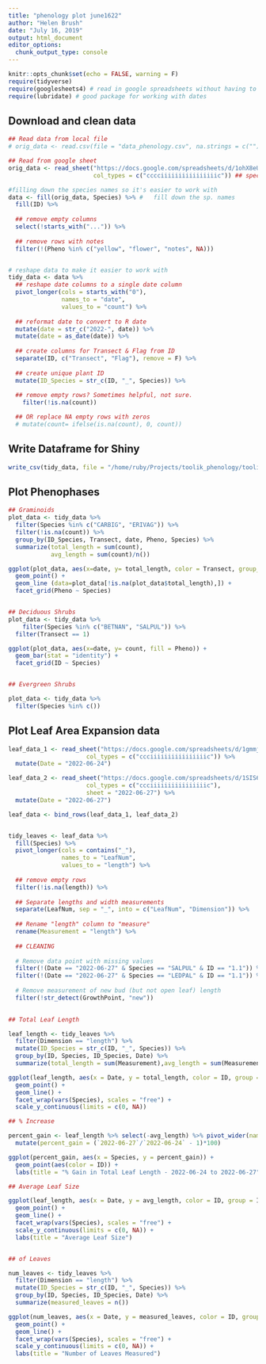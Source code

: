 ```yaml
---
title: "phenology plot june1622"
author: "Helen Brush"
date: "July 16, 2019"
output: html_document
editor_options: 
  chunk_output_type: console
---
```


```r
knitr::opts_chunk$set(echo = FALSE, warning = F)
require(tidyverse)
require(googlesheets4) # read in google spreadsheets without having to download
require(lubridate) # good package for working with dates 
```

## Download and clean data

```r

## Read data from local file 
# orig_data <- read.csv(file = "data_phenology.csv", na.strings = c(""))

## Read from google sheet
orig_data <- read_sheet("https://docs.google.com/spreadsheets/d/1ohX8eUkBqoMZfytQkxMzWWYJ8GymI-xjPWnkMPsvst4/edit#gid=1013468108",
                        col_types = c("cccciiiiiiiiiiiiiiiic")) ## specify what type so that it doesn't read as lists (due to letters and numbers in column)

#filling down the species names so it's easier to work with
data <- fill(orig_data, Species) %>% #   fill down the sp. names
  fill(ID) %>% 
  
  ## remove empty columns
  select(!starts_with("...")) %>% 
  
  ## remove rows with notes
  filter(!(Pheno %in% c("yellow", "flower", "notes", NA))) 


# reshape data to make it easier to work with 
tidy_data <- data %>% 
  ## reshape date columns to a single date column 
  pivot_longer(cols = starts_with("0"), 
               names_to = "date",
               values_to = "count") %>% 
  
  ## reformat date to convert to R date
  mutate(date = str_c("2022-", date)) %>% 
  mutate(date = as_date(date)) %>% 
  
  ## create columns for Transect & Flag from ID
  separate(ID, c("Transect", "Flag"), remove = F) %>% 
  
  ## create unique plant ID
  mutate(ID_Species = str_c(ID, "_", Species)) %>% 
  
  ## remove empty rows? Sometimes helpful, not sure. 
    filter(!is.na(count)) 

  ## OR replace NA empty rows with zeros 
  # mutate(count= ifelse(is.na(count), 0, count))
```


## Write Dataframe for Shiny
```r

write_csv(tidy_data, file = "/home/ruby/Projects/toolik_phenology/toolik_phenology/pheno_transect_data_tidy.csv")
```


## Plot Phenophases

```r

## Graminoids 
plot_data <- tidy_data %>% 
  filter(Species %in% c("CARBIG", "ERIVAG")) %>% 
  filter(!is.na(count)) %>% 
  group_by(ID_Species, Transect, date, Pheno, Species) %>% 
  summarize(total_length = sum(count),
            avg_length = sum(count)/n())

ggplot(plot_data, aes(x=date, y= total_length, color = Transect, group_by = ID_Species)) +
  geom_point() + 
  geom_line (data=plot_data[!is.na(plot_data$total_length),]) + 
  facet_grid(Pheno ~ Species)


## Deciduous Shrubs 
plot_data <- tidy_data %>% 
    filter(Species %in% c("BETNAN", "SALPUL")) %>% 
  filter(Transect == 1)

ggplot(plot_data, aes(x=date, y= count, fill = Pheno)) +
  geom_bar(stat = "identity") + 
  facet_grid(ID ~ Species)


## Evergreen Shrubs 

plot_data <- tidy_data %>% 
  filter(Species %in% c())

```


## Plot Leaf Area Expansion data
```r
leaf_data_1 <- read_sheet("https://docs.google.com/spreadsheets/d/1gmmjS6KQjvfT5zol5ZATiZOvcqnpT61T8aG5xzfpbS8/edit#gid=0",
                      col_types = c("ccciiiiiiiiiiiiiiiic")) %>% 
  mutate(Date = "2022-06-24")

leaf_data_2 <- read_sheet("https://docs.google.com/spreadsheets/d/1SIS6g7bWJEU72pyEMWk-sTvrnRtEkkNGe1VIDbkX-Pc/edit#gid=1923665367",
                      col_types = c("ccciiiiiiiiiiiiiiiic"),
                      sheet = "2022-06-27") %>% 
  mutate(Date = "2022-06-27")

leaf_data <- bind_rows(leaf_data_1, leaf_data_2)


tidy_leaves <- leaf_data %>% 
  fill(Species) %>% 
  pivot_longer(cols = contains("_"), 
               names_to = "LeafNum", 
               values_to = "length") %>% 
  
  ## remove empty rows
  filter(!is.na(length)) %>% 
  
  ## Separate lengths and width measurements 
  separate(LeafNum, sep = "_", into = c("LeafNum", "Dimension")) %>% 
  
  ## Rename "length" column to "measure"
  rename(Measurement = "length") %>% 
  
  ## CLEANING
  
  # Remove data point with missing values 
  filter(!(Date == "2022-06-27" & Species == "SALPUL" & ID == "1.1")) %>% 
  filter(!(Date == "2022-06-27" & Species == "LEDPAL" & ID == "1.1")) %>% 
  
  # Remove measurement of new bud (but not open leaf) length
  filter(!str_detect(GrowthPoint, "new"))
  

## Total Leaf Length 

leaf_length <- tidy_leaves %>% 
  filter(Dimension == "length") %>% 
  mutate(ID_Species = str_c(ID, "_", Species)) %>% 
  group_by(ID, Species, ID_Species, Date) %>% 
  summarize(total_length = sum(Measurement),avg_length = sum(Measurement) / n())

ggplot(leaf_length, aes(x = Date, y = total_length, color = ID, group = ID_Species)) + 
  geom_point() + 
  geom_line() + 
  facet_wrap(vars(Species), scales = "free") + 
  scale_y_continuous(limits = c(0, NA))

## % Increase

percent_gain <- leaf_length %>% select(-avg_length) %>% pivot_wider(names_from = Date, values_from = total_length) %>% 
  mutate(percent_gain = (`2022-06-27`/`2022-06-24` - 1)*100)

ggplot(percent_gain, aes(x = Species, y = percent_gain)) + 
  geom_point(aes(color = ID)) + 
  labs(title = "% Gain in Total Leaf Length - 2022-06-24 to 2022-06-27")

## Average Leaf Size 

ggplot(leaf_length, aes(x = Date, y = avg_length, color = ID, group = ID_Species)) + 
  geom_point() + 
  geom_line() + 
  facet_wrap(vars(Species), scales = "free") + 
  scale_y_continuous(limits = c(0, NA)) + 
  labs(title = "Average Leaf Size") 


## of Leaves

num_leaves <- tidy_leaves %>% 
  filter(Dimension == "length") %>% 
  mutate(ID_Species = str_c(ID, "_", Species)) %>% 
  group_by(ID, Species, ID_Species, Date) %>% 
  summarize(measured_leaves = n())

ggplot(num_leaves, aes(x = Date, y = measured_leaves, color = ID, group = ID_Species)) + 
  geom_point() + 
  geom_line() + 
  facet_wrap(vars(Species), scales = "free") + 
  scale_y_continuous(limits = c(0, NA)) + 
  labs(title = "Number of Leaves Measured") 



```



<!-- ## Establish common currency -->
<!-- ```{r} -->

<!--   #converts phenophases to numerical scale -->
<!--   data[data == "BB"] <- 1 -->
<!--   data[data == "LE"] <- 2 -->
<!--   data[data == "LO"] <- 3 -->
<!--   data[data== "mm"] <- 1 -->
<!--   data[data== "mm, T"] <- 1 -->
<!--   data[data== "mm, O"] <- 1 -->
<!--   data[data== "mm, O "] <- 1 -->
<!--   data[data== "flowers"] <- 1 -->
<!--   data[data== "yellow"] <- 1 -->

<!--   #make sure phenophase scale is also numeric -->
<!--   data$Pheno <- as.numeric(unlist(data$Pheno)) -->

<!-- # col should be the column of entered data corresponding to a date -->
<!-- weight <- function(function_data, col) -->
<!-- { -->
<!--   function_data <- data -->

<!--   #makes sure that the data is a numeric -->
<!--   function_data$col <- as.numeric(unlist(function_data$col)) -->

<!--   #creating a weighted column -->
<!--   function_data[col] <- function_data$"Pheno" * function_data$col -->

<!--   column_obj <- function_data$col -->

<!--   return(function_data %>% group_by(Species)  %>% summarise(date= mean(col, na.rm = TRUE))) -->
<!-- } -->


<!-- data$"X06.13" -->

<!-- weight(data, "X06.13") -->


<!-- data["X06.09"] <- as.numeric(unlist(data["X06.09"])) -->
<!-- data["X06.13"] <- as.numeric(unlist(data["X06.13"])) -->
<!-- data["X06.15"] <- as.numeric(unlist(data["X06.15"])) -->

<!-- #converting phenophases into numerics to create a weighted average. There's -->
<!-- #most certainly a better way to do this -->
<!-- data[data == "BB"] <- 1 -->
<!-- data[data == "LE"] <- 2 -->
<!-- data[data == "LO"] <- 3 -->
<!-- data[data== "mm"] <- 1 -->
<!-- data[data== "mm, T"] <- 1 -->
<!-- data[data== "mm, O"] <- 1 -->
<!-- data[data== "mm, O "] <- 1 -->
<!-- data[data== "flowers"] <- 1 -->
<!-- data[data== "yellow"] <- 1 -->

<!-- data["Pheno"] <- as.numeric(unlist(data["Pheno"])) -->

<!-- #creating a weighted column -->
<!-- data["weighted1"] <- data["Pheno"] * data["X06.09"] -->
<!-- data["weighted2"] <- data["Pheno"] * data["X06.13"] -->
<!-- data["weighted3"] <- data["Pheno"] * data["X06.15"] -->

<!-- #taking the average of the weighted phenophase data for each species -->
<!-- data1 <- data %>% group_by(Species)  %>% summarise("609" = mean(weighted1, na.rm = TRUE)) -->
<!-- data2 <- data %>% group_by(Species)  %>% summarise("613" = mean(weighted2, na.rm = TRUE)) -->
<!-- data3 <- data %>% group_by(Species)  %>% summarise("615" = mean(weighted3, na.rm = TRUE)) -->

<!-- plot_data <- cbind.data.frame(data1, data2$`613`, data3$`615`) -->
<!-- names(plot_data)[3] <- "613" -->
<!-- names(plot_data)[4] <- "615" -->

<!-- df <- pivot_longer(plot_data, cols = c("609", "613", "615"), names_to= c("date")) -->
<!-- ?pivot_longer -->

<!-- # make a function that takes in df, column name, and apply it to each of the columns -->


<!-- #make another column that has numbers for each phenophase e.g. 1 for BB... -->
<!-- # then multiply entrywise by observations to weight them, then take the average -->
<!-- # (either divide by sum of leaves etc or just by rows -- probably just rows) -->

<!-- #want to get data grouped by species, then by pheno, so all of the phenophase -->
<!-- #observations for each species are grouped together. Then make another column -->
<!-- #that has the averages for each date and each phenophase -->

<!-- ``` -->

<!-- ```{r} -->
<!-- library(dplyr) -->
<!-- library(tidyr) -->
<!-- orig_data <- read.csv(file = "phenology621.csv", na.strings = c("")) -->

<!-- #filling down the species names so it's easier to work with -->
<!-- data <- fill(orig_data, Species) -->

<!-- #converting phenophases into numerics to create a weighted average. There's -->
<!-- #most certainly a better way to do this -->
<!-- data[data == "BB"] <- 1 -->
<!-- data[data == "LE"] <- 2 -->
<!-- data[data == "LO"] <- 3 -->
<!-- data[data== "mm"] <- 1 -->
<!-- data[data== "mm, T"] <- 1 -->
<!-- data[data== "mm, O"] <- 1 -->
<!-- data[data== "mm, O "] <- 1 -->
<!-- data[data== "flowers"] <- 1 -->
<!-- data[data== "yellow"] <- 1 -->
<!-- data[data == "notes"] <- 0 -->

<!-- #convert columns to numeric -->
<!-- names(data)[startsWith(names(data),"X")] <- as.numeric(unlist(names(data)[startsWith(names(data),"X")])) -->

<!-- data["X06.09"] <- as.numeric(unlist(data["X06.09"])) -->
<!-- data["X06.13"] <- as.numeric(unlist(data["X06.13"])) -->
<!-- data["X06.15"] <- as.numeric(unlist(data["X06.15"])) -->
<!-- data["X6.16"] <- as.numeric(unlist(data["X6.16"])) -->
<!-- data["X6.18"] <- as.numeric(unlist(data["X6.18"])) -->
<!-- data["X6.20"] <- as.numeric(unlist(data["X6.20"])) -->

<!-- #make sure phenophase scale is also numeric -->
<!-- data$Pheno <- as.numeric(unlist(data$Pheno)) -->

<!-- #subset useful columns -->
<!-- data <- select() -->

<!-- #pivot longer first! Figure out a way to get all of the date columns -- select function! -->
<!-- data <- pivot_longer(data, cols = names(data)[starts_with("X")], names_to= c("date")) -->

<!-- #creates a weighted column -->
<!-- data <- mutate(data, weighted = Pheno*value) -->

<!-- #gets rid of now unneeded columns -->
<!-- data <- select(data, Species, date, weighted) -->

<!-- plot <- data %>% group_by(Species,date)%>% summarise_if(is.numeric, mean, na.rm = TRUE) -->
<!-- ``` -->


<!-- # Plot by Transect -->
<!-- ```{r} -->
<!-- library(dplyr) -->
<!-- library(tidyr) -->
<!-- orig_data <- read.csv(file = "phenology621.csv", na.strings = c("")) -->

<!-- #filling down the species names so it's easier to work with -->
<!-- data <- fill(orig_data, Species) -->

<!-- #converting phenophases into numerics to create a weighted average. There's -->
<!-- #most certainly a better way to do this -->
<!-- data[data == "BB"] <- 1 -->
<!-- data[data == "LE"] <- 2 -->
<!-- data[data == "LO"] <- 3 -->
<!-- data[data== "mm"] <- 1 -->
<!-- data[data== "mm, T"] <- 1 -->
<!-- data[data== "mm, O"] <- 1 -->
<!-- data[data== "mm, O "] <- 1 -->
<!-- data[data== "flowers"] <- 1 -->
<!-- data[data== "yellow"] <- 1 -->
<!-- data[data == "notes"] <- 0 -->

<!-- #convert columns to numeric -->
<!-- data["X06.09"] <- as.numeric(unlist(data["X06.09"])) -->
<!-- data["X06.13"] <- as.numeric(unlist(data["X06.13"])) -->
<!-- data["X06.15"] <- as.numeric(unlist(data["X06.15"])) -->
<!-- data["X6.16"] <- as.numeric(unlist(data["X6.16"])) -->
<!-- data["X6.18"] <- as.numeric(unlist(data["X6.18"])) -->
<!-- data["X6.20"] <- as.numeric(unlist(data["X6.20"])) -->

<!-- #make sure phenophase scale is also numeric -->
<!-- data$Pheno <- as.numeric(unlist(data$Pheno)) -->

<!-- #pivot longer first! Figure out a way to get all of the date columns -- select function! -->
<!-- data <- data %>%  pivot_longer(cols = names(data)[starts_with("X")], names_to= c("date")) -->

<!-- plot2 <- data %>% group_by(Species,date, ID)%>% summarise_if(is.numeric, mean, na.rm = TRUE) -->

<!-- plot2$ID <- as.numeric(plot2$ID) -->
<!-- plot2["transect"] <- floor(plot2$ID) -->


<!-- ``` -->

<!-- ## Plots -->

<!-- You can also embed plots, for example: -->

<!-- ```{r} -->
<!-- library(ggplot2) -->
<!-- graph <- ggplot(plot2, aes(x=date, y = weighted, color=factor(Species))) + geom_point() -->
<!-- graph + facet_grid(transect ~ .) -->
<!-- ``` -->



